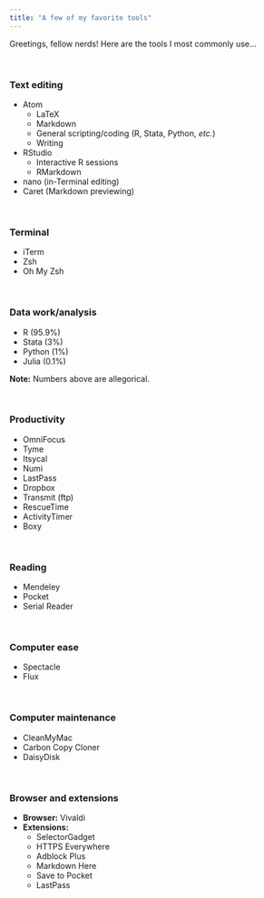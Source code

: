```yaml
---
title: "A few of my favorite tools"
---
```


Greetings, fellow nerds! Here are the tools I most commonly use...

<br>

### Text editing

- Atom
  - LaTeX
  - Markdown
  - General scripting/coding (R, Stata, Python, _etc._)
  - Writing
- RStudio
  - Interactive R sessions
  - RMarkdown
- nano (in-Terminal editing)
- Caret (Markdown previewing)

<br>

### Terminal

- iTerm
- Zsh
- Oh My Zsh

<br>

### Data work/analysis

- R (95.9%)
- Stata (3%)
- Python (1%)
- Julia (0.1%)

__Note:__ Numbers above are allegorical.

<br>

### Productivity

- OmniFocus
- Tyme
- Itsycal
- Numi
- LastPass
- Dropbox
- Transmit (ftp)
- RescueTime
- ActivityTimer
- Boxy

<br>

### Reading

- Mendeley
- Pocket
- Serial Reader

<br>

### Computer ease

- Spectacle
- Flux

<br>

### Computer maintenance

- CleanMyMac
- Carbon Copy Cloner
- DaisyDisk

<br>

### Browser and extensions

- __Browser:__ Vivaldi
- __Extensions:__
    - SelectorGadget
    - HTTPS Everywhere
    - Adblock Plus
    - Markdown Here
    - Save to Pocket
    - LastPass
